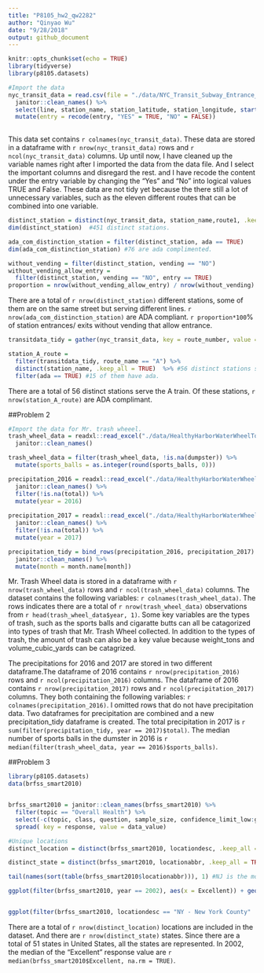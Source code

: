```yaml
---
title: "P8105_hw2_qw2282"
author: "Qinyao Wu"
date: "9/28/2018"
output: github_document
---
```


```r
knitr::opts_chunk$set(echo = TRUE)
library(tidyverse)
library(p8105.datasets)
```

```r
#Import the data
nyc_transit_data = read.csv(file = "./data/NYC_Transit_Subway_Entrance_And_Exit_Data.csv") %>%
  janitor::clean_names() %>% 
  select(line, station_name, station_latitude, station_longitude, starts_with("route"), entry, vending, entrance_type, starts_with("ada")) %>% 
  mutate(entry = recode(entry, "YES" = TRUE, "NO" = FALSE))
  
```

This data set contains `r colnames(nyc_transit_data)`. These data are stored in a dataframe with  `r nrow(nyc_transit_data)` rows and `r ncol(nyc_transit_data)` columns. Up until now, I have cleaned up the variable names right after I imported the data from the data file. And I select the important columns and disregard the rest. and I have recode the content under the entry variable by changing the "Yes" and "No" into logical values TRUE and False. These data are not tidy yet because the there still a lot of unnecessary variables, such as the eleven different routes that can be combined into one variable. 


```r
distinct_station = distinct(nyc_transit_data, station_name,route1, .keep_all = TRUE)
dim(distinct_station)  #451 distinct stations.

ada_com_distinction_station = filter(distinct_station, ada == TRUE)
dim(ada_com_distinction_station) #76 are ada complimented. 

without_vending = filter(distinct_station, vending == "NO")
without_vending_allow_entry = 
  filter(distinct_station, vending == "NO", entry == TRUE)
proportion = nrow(without_vending_allow_entry) / nrow(without_vending) #55.6%
```

There are a total of `r nrow(distinct_station)` different stations, some of them are on the same street but serving different lines. `r nrow(ada_com_distinction_station)` are ADA compliant. `r proportion*100`% of station entrances/ exits without vending that allow entrance. 


```r
transitdata_tidy = gather(nyc_transit_data, key = route_number, value = route_name, route1:route11)

station_A_route = 
  filter(transitdata_tidy, route_name == "A") %>% 
  distinct(station_name, .keep_all = TRUE)  %>% #56 distinct stations serve A
  filter(ada == TRUE) #15 of them have ada.

```

There are a total of 56 distinct stations serve the A train. Of these stations, `r nrow(station_A_route)` are ADA complimant. 




##Problem 2
```r

#Import the data for Mr. trash wheeel. 
trash_wheel_data = readxl::read_excel("./data/HealthyHarborWaterWheelTotals2017-9-26.xlsx", sheet = 1, range = "A2:N258") %>% 
  janitor::clean_names() 

trash_wheel_data = filter(trash_wheel_data, !is.na(dumpster)) %>% 
  mutate(sports_balls = as.integer(round(sports_balls, 0)))

precipitation_2016 = readxl::read_excel("./data/HealthyHarborWaterWheelTotals2017-9-26.xlsx", sheet = 4, range = "A2:B15") %>% 
  janitor::clean_names() %>% 
  filter(!is.na(total)) %>% 
  mutate(year = 2016)
  
precipitation_2017 = readxl::read_excel("./data/HealthyHarborWaterWheelTotals2017-9-26.xlsx", sheet = 3, range = "A2:B15") %>% 
  janitor::clean_names() %>% 
  filter(!is.na(total)) %>% 
  mutate(year = 2017)

precipitation_tidy = bind_rows(precipitation_2016, precipitation_2017) %>%
  janitor::clean_names() %>% 
  mutate(month = month.name[month])

```

Mr. Trash Wheel data is stored in a dataframe with `r nrow(trash_wheel_data)` rows and `r ncol(trash_wheel_data)` columns. The dataset contains the following variables: `r colnames(trash_wheel_data)`. The rows indicates there are a total of `r nrow(trash_wheel_data)` observations from `r head(trash_wheel_data$year, 1)`. Some key variables are the types of trash, such as the sports balls and cigaratte butts can all be catagorized into types of trash that Mr. Trash Wheel collected. In addition to the types of trash, the amount of trash can also be a key value because weight_tons and volume_cubic_yards can be catagrized.

The precipitations for 2016 and 2017 are stored in two different dataframe.The dataframe of 2016 contains `r nrow(precipitation_2016)` rows and `r ncol(precipitation_2016)` columns. The dataframe of 2016 contains `r nrow(precipitation_2017)` rows and `r ncol(precipitation_2017)` columns. They both containing the following variables: `r colnames(precipitation_2016)`. I omitted rows that do not have precipitation data. Two dataframes for precipitation are combined and a new precipitation_tidy dataframe is created. The total precipitation in 2017 is `r sum(filter(precipitation_tidy, year == 2017)$total)`. The median number of sports balls in the dumster in 2016 is `r median(filter(trash_wheel_data, year == 2016)$sports_balls)`. 


##Problem 3
```r
library(p8105.datasets)
data(brfss_smart2010)


brfss_smart2010 = janitor::clean_names(brfss_smart2010) %>% 
  filter(topic == "Overall Health") %>% 
  select(-c(topic, class, question, sample_size, confidence_limit_low:geo_location)) %>% 
  spread( key = response, value = data_value)

#Unique locations
distinct_location = distinct(brfss_smart2010, locationdesc, .keep_all = TRUE) #total of 404 different locations

distinct_state = distinct(brfss_smart2010, locationabbr, .keep_all = TRUE) #51 states. 

tail(names(sort(table(brfss_smart2010$locationabbr))), 1) #NJ is the most frequently appeared states.

ggplot(filter(brfss_smart2010, year == 2002), aes(x = Excellent)) + geom_histogram()


ggplot(filter(brfss_smart2010, locationdesc == "NY - New York County" | locationdesc == "NY - Queens County"), aes(x = year, y = Excellent)) + geom_point(aes(color = locationdesc), alpha = .5)
```

There are a total of `r nrow(distinct_location)` locations are included in the dataset. And there are `r nrow(distinct_state)` states. Since there are a total of 51 states in United States, all the states are represented. In 2002, the median of the "Excellent" response value are `r median(brfss_smart2010$Excellent, na.rm = TRUE)`.





